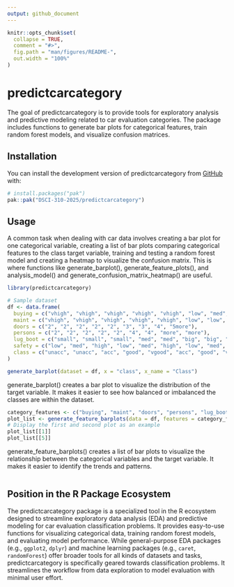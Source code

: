 ```yaml
---
output: github_document
---
```


<!-- README.md is generated from README.Rmd. Please edit that file -->

```r
knitr::opts_chunk$set(
  collapse = TRUE,
  comment = "#>",
  fig.path = "man/figures/README-",
  out.width = "100%"
)
```

# predictcarcategory

<!-- badges: start -->
<!-- badges: end -->

The goal of predictcarcategory is to provide tools for exploratory analysis and predictive modeling related to car evaluation categories. The package includes functions to generate bar plots for categorical features, train random forest models, and visualize confusion matrices.

## Installation

You can install the development version of predictcarcategory from [GitHub](https://github.com/) with:

``` r
# install.packages("pak")
pak::pak("DSCI-310-2025/predictcarcategory")
```

## Usage

A common task when dealing with car data involves creating a bar plot for one categorical variable, creating a list of bar plots comparing categorical features to the class target variable, training and testing 
a random forest model and creating a heatmap to visualize the confusion matrix. This is where functions like generate_barplot(), generate_feature_plots(), and analysis_model() and generate_confusion_matrix_heatmap() are useful.

```r
library(predictcarcategory)

# Sample dataset
df <- data.frame(
  buying = c("vhigh", "vhigh", "vhigh", "vhigh", "vhigh", "low", "med", "low", "med"),
  maint = c("vhigh", "vhigh", "vhigh", "vhigh", "vhigh", "low", "low", "med", "med"),
  doors = c("2", "2", "2", "2", "2", "3", "3", "4", "5more"),
  persons = c("2", "2", "2", "2", "2", "4", "4", "more", "more"),
  lug_boot = c("small", "small", "small", "med", "med", "big", "big", "med", "small"),
  safety = c("low", "med", "high", "low", "med", "high", "low", "med", "high"),
  class = c("unacc", "unacc", "acc", "good", "vgood", "acc", "good", "vgood", "unacc")
)

generate_barplot(dataset = df, x = "class", x_name = "Class")
```
generate_barplot() creates a bar plot to visualize the distribution of the target variable. It makes it easier to see how balanced or imbalanced the classes are within the dataset.
```r
category_features <- c("buying", "maint", "doors", "persons", "lug_boot", "safety")
plot_list <- generate_feature_barplots(data = df, features = category_features)
# Display the first and second plot as an example
plot_list[[1]]
plot_list[[5]]
```
generate_feature_barplots() creates a list of bar plots to visualize the relationship between the categorical variables and the target variable. It makes it easier to identify the trends and patterns.

```r
```

## Position in the R Package Ecosystem
The predictcarcategory package is a specialized tool in the R ecosystem designed to streamline exploratory data analysis (EDA) and predictive modeling for car evaluation classification problems. It provides easy-to-use functions for visualizing categorical data, training random forest models, and evaluating model performance.
While general-purpose EDA packages (e.g., `ggplot2`, `dplyr`) and machine learning packages (e.g., `caret`, `randomForest`) offer broader tools for all kinds of datasets and tasks, predictcarcategory is specifically geared towards classification problems. It streamlines the workflow from data exploration to model evaluation with minimal user effort.